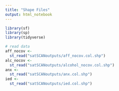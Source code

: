 ```yaml
---
title: "Shape Files"
output: html_notebook
---
```


```r
library(sf)
library(sp)
library(tidyverse)
```

```r
# read data
aff_nocov <-
  st_read("satSCANoutputs/aff_nocov.col.shp")
alc_nocov <-
  st_read("satSCANoutputs/alcohol_nocov.col.shp")
anx <-
  st_read("satSCANoutputs/anx.col.shp")
ied <-
  st_read("satSCANoutputs/ied.col.shp")
```
